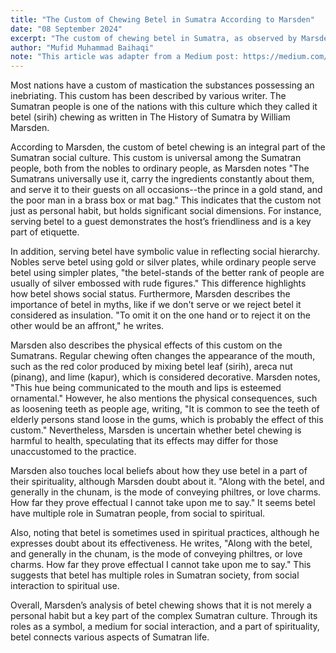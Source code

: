 ```yaml
---
title: "The Custom of Chewing Betel in Sumatra According to Marsden"
date: "08 September 2024"
excerpt: "The custom of chewing betel in Sumatra, as observed by Marsden, is more than a habit—it reflects social status, etiquette, and even spiritual belief. Universally practiced across classes, it plays a vital role in Sumatran cultural identity."
author: "Mufid Muhammad Baihaqi"
note: "This article was adapter from a Medium post: https://medium.com/@mufidmb085/the-custom-of-chewing-betel-in-sumatra-according-to-marsden-528a22929362"
---
```


Most nations have a custom of mastication the substances possessing an inebriating. This custom has been described by various writer. The Sumatran people is one of the nations with this culture which they called it betel (sirih) chewing as written in The History of Sumatra by William Marsden.

According to Marsden, the custom of betel chewing is an integral part of the Sumatran social culture. This custom is universal among the Sumatran people, both from the nobles to ordinary people, as Marsden notes "The Sumatrans universally use it, carry the ingredients constantly about them, and serve it to their guests on all occasions--the prince in a gold stand, and the poor man in a brass box or mat bag." This indicates that the custom not just as personal habit, but holds significant social dimensions. For instance, serving betel to a guest demonstrates the host’s friendliness and is a key part of etiquette.

In addition, serving betel have symbolic value in reflecting social hierarchy. Nobles serve betel using gold or silver plates, while ordinary people serve betel using simpler plates, "the betel-stands of the better rank of people are usually of silver embossed with rude figures." This difference highlights how betel shows social status. Furthermore, Marsden describes the importance of betel in myths, like if we don't serve or we reject betel it considered as insulation. "To omit it on the one hand or to reject it on the other would be an affront," he writes.

Marsden also describes the physical effects of this custom on the Sumatrans. Regular chewing often changes the appearance of the mouth, such as the red color produced by mixing betel leaf (sirih), areca nut (pinang), and lime (kapur), which is considered decorative. Marsden notes, "This hue being communicated to the mouth and lips is esteemed ornamental." However, he also mentions the physical consequences, such as loosening teeth as people age, writing, "It is common to see the teeth of elderly persons stand loose in the gums, which is probably the effect of this custom." Nevertheless, Marsden is uncertain whether betel chewing is harmful to health, speculating that its effects may differ for those unaccustomed to the practice.

Marsden also touches local beliefs about how they use betel in a part of their spirituality, although Marsden doubt about it. "Along with the betel, and generally in the chunam, is the mode of conveying philtres, or love charms. How far they prove effectual I cannot take upon me to say." It seems betel have multiple role in Sumatran people, from social to spiritual.

Also, noting that betel is sometimes used in spiritual practices, although he expresses doubt about its effectiveness. He writes, "Along with the betel, and generally in the chunam, is the mode of conveying philtres, or love charms. How far they prove effectual I cannot take upon me to say." This suggests that betel has multiple roles in Sumatran society, from social interaction to spiritual use.

Overall, Marsden’s analysis of betel chewing shows that it is not merely a personal habit but a key part of the complex Sumatran culture. Through its roles as a symbol, a medium for social interaction, and a part of spirituality, betel connects various aspects of Sumatran life.
